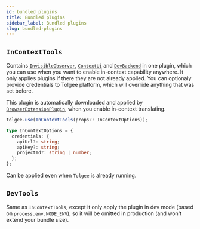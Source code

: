 ```yaml
---
id: bundled_plugins
title: Bundled plugins
sidebar_label: Bundled plugins
slug: bundled-plugins
---
```


## `InContextTools`

Contains [`InvisibleObserver`](./plugins#invisibleobserver), [`ContextUi`](./plugins#contextui) and [`DevBackend`](./plugins#devbackend) in one plugin, which you can use when you want to enable in-context capability anywhere. It only applies plugins if there they are not already applied. You can optionaly provide credentials to Tolgee platform, which will override anything that was set before.

This plugin is automatically downloaded and applied by [`BrowserExtensionPlugin`](./plugins#browserextensionplugin), when you enable in-context translating.

```ts
tolgee.use(InContextTools(props?: InContextOptions));
```

```ts
type InContextOptions = {
  credentials: {
    apiUrl?: string;
    apiKey?: string;
    projectId?: string | number;
  };
};
```

Can be applied even when `Tolgee` is already running.

## `DevTools`

Same as `InContextTools`, except it only apply the plugin in dev mode (based on `process.env.NODE_ENV`), so it will be omitted in production (and won't extend your bundle size).
